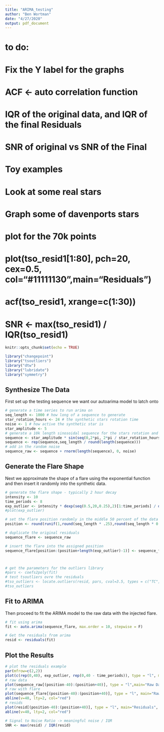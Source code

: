 ```yaml
---
title: "ARIMA_testing"
author: "Ben Wortman"
date: "4/27/2020"
output: pdf_document
---
```


# to do:
# Fix the Y label for the graphs
# ACF <- auto correlation function 
# IQR of the original data, and IQR of the final Residuals
# SNR of original vs SNR of the Final
# Toy examples 
# Look at some real stars
# Graph some of davenports stars

# plot for the 70k points
# plot(tso_resid1[1:80], pch=20, cex=0.5, col="#11111130",main="Residuals")

# acf(tso_resid1, xrange=c(1:30))
# SNR <- max(tso_resid1) / IQR(tso_resid1)

```r
knitr::opts_chunk$set(echo = TRUE)

library("changepoint")
library("tsoutliers")
library("dtw")
library("lubridate")
library("symmetry")
```

## Synthesize The Data
First set up the testing sequence we want our autoarima model to latch onto

```r
# generate a time series to run arima on
seq_length <- 1000 # how long of a sequence to generate
star_rotation_hours <- 24 # the synthetic stars rotation time
noise <- 1 # how active the synthetic star is 
star_amplitude <- 5
# generate a 10k length sinosoidal sequence for the stars rotation and amplitude
sequence <- star_amplitude * sin(seq(0,2*pi, 2*pi / star_rotation_hours / 4))
sequence <- rep(sequence,seq_length / round(length(sequence)))
# add in the random noise
sequence_raw <- sequence + rnorm(length(sequence), 0, noise)

```


## Generate the Flare Shape
Next we approximate the shape of a flare using the exponential function and then insert it randomly into the synthetic data. 

```r
# generate the flare shape - typically 2 hour decay
intensity <- 10
time_periods <- 8
exp_outlier <- intensity * dexp(seq(0.5,20,0.25),2)[1:time_periods] / dexp(0.5,2)
#plot(exp_outlier)

# set the flare position randomly in the middle 50 percent of the data 
position <- round(runif(1,round(seq_length * .25),round(seq_length * 0.75)))

# duplicate the original residuals 
sequence_flare <- sequence_raw

# insert the flare into the assigned position
sequence_flare[position:(position+length(exp_outlier)-1)] <- sequence_flare[position:(position+length(exp_outlier)-1)] + exp_outlier



# get the parameters for the outliers library
#pars <- coefs2poly(fit)
# test tsoutliers ovre the residuals
#tso_outliers <- locate.outliers(resid, pars, cval=3.5, types = c("TC","AO"), delta = 0.5)
#tso_outliers

```
## Fit to ARIMA 
Then proceed to fit the ARIMA model to the raw data with the injected flare. 
```r
# fit using arima
fit <- auto.arima(sequence_flare, max.order = 10, stepwise = F)

# Get the residuals from arima
resid <- residuals(fit)
```


## Plot the Results 
```r
# plot the residuals example
par(mfrow=c(2,2))
plot(c(rep(0,40), exp_outlier, rep(0,40 - time_periods)), type = "l", main="Flare Shape", ylab="Intensity")
# raw data 
plot(sequence_raw[(position-40):(position+40)], type = "l",main="Raw Data (No Flare)", ylab="Intensity")
# raw with flare
plot(sequence_flare[(position-40):(position+40)], type = "l", main="Raw Data (With Flare)", ylab="Intensity")
abline(v=40, lty=2, col="red")
# resids
plot(resid[(position-40):(position+40)], type = "l", main="Residuals", ylab="Residuals")
abline(v=40, lty=2, col="red")

# Signal to Noise Ratio -> meaningful noise / IQR
SNR <- max(resid) / IQR(resid)
```

